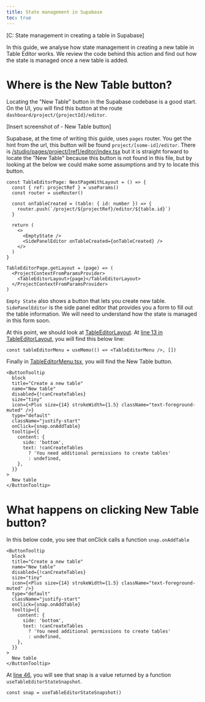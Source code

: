 ```yaml
---
title: State management in Supabase
toc: true
---
```


[C: State management in creating a table in Supabase]

In this guide, we analyse how state management in creating a new table in Table Editor works. We review the 
code behind this action and find out how the state is managed once a new table is added.

# Where is the New Table button? 

Locating the "New Table" button in the Supabase codebase is a good start. On the UI, you will find this 
button at the route `dashboard/project/{projectId}/editor`.

[Insert screenshot of - New Table button]

Supabase, at the time of writing this guide, uses `pages` router. You get the hint from the url, this button
will be found `project/[some-id]/editor`. There is [/studio/pages/project/[ref]/editor/index.tsx](https://github.com/supabase/supabase/blob/master/apps/studio/pages/project/%5Bref%5D/editor/index.tsx#L1)
but it is straight forward to locate the "New Table" because this button is not found in this file, 
but by looking at the below we could make some assumptions and try to locate this button. 

```
const TableEditorPage: NextPageWithLayout = () => {
  const { ref: projectRef } = useParams()
  const router = useRouter()

  const onTableCreated = (table: { id: number }) => {
    router.push(`/project/${projectRef}/editor/${table.id}`)
  }

  return (
    <>
      <EmptyState />
      <SidePanelEditor onTableCreated={onTableCreated} />
    </>
  )
}

TableEditorPage.getLayout = (page) => (
  <ProjectContextFromParamsProvider>
    <TableEditorLayout>{page}</TableEditorLayout>
  </ProjectContextFromParamsProvider>
)
```

`Empty State` also shows a button that lets you create new table. `SidePanelEditor` is the side panel editor
that provides you a form to fill out the table information. We will need to understand how the state is 
managed in this form soon. 

At this point, we should look at [TableEditorLayout](https://github.com/supabase/supabase/blob/master/apps/studio/components/layouts/TableEditorLayout/TableEditorLayout.tsx#L9).
At [line 13 in TableEditorLayout](https://github.com/supabase/supabase/blob/master/apps/studio/components/layouts/TableEditorLayout/TableEditorLayout.tsx#L13),
you will find this below line:

```
const tableEditorMenu = useMemo(() => <TableEditorMenu />, [])
```

Finally in [TableEditorMenu.tsx](https://github.com/supabase/supabase/blob/master/apps/studio/components/layouts/TableEditorLayout/TableEditorMenu.tsx#L131),
you will find the New Table button.

```
<ButtonTooltip
  block
  title="Create a new table"
  name="New table"
  disabled={!canCreateTables}
  size="tiny"
  icon={<Plus size={14} strokeWidth={1.5} className="text-foreground-muted" />}
  type="default"
  className="justify-start"
  onClick={snap.onAddTable}
  tooltip={{
    content: {
      side: 'bottom',
      text: !canCreateTables
        ? 'You need additional permissions to create tables'
        : undefined,
    },
  }}
>
  New table
</ButtonTooltip>
```

# What happens on clicking New Table button?

In this below code, you see that onClick calls a function `snap.onAddTable`

```
<ButtonTooltip
  block
  title="Create a new table"
  name="New table"
  disabled={!canCreateTables}
  size="tiny"
  icon={<Plus size={14} strokeWidth={1.5} className="text-foreground-muted" />}
  type="default"
  className="justify-start"
  onClick={snap.onAddTable}
  tooltip={{
    content: {
      side: 'bottom',
      text: !canCreateTables
        ? 'You need additional permissions to create tables'
        : undefined,
    },
  }}
>
  New table
</ButtonTooltip>
```

At [line 46](https://github.com/supabase/supabase/blob/master/apps/studio/components/layouts/TableEditorLayout/TableEditorMenu.tsx#L46), 
you will see that snap is a value returned by a function `useTableEditorStateSnapshot`.

```
const snap = useTableEditorStateSnapshot()
```